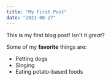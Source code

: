 ```yaml
---
title: "My First Post"
date: "2021-08-27"
---
```


This is my first blog post! Isn't it *great*?

Some of my **favorite** things are:

* Petting dogs
* Singing
* Eating potato-based foods